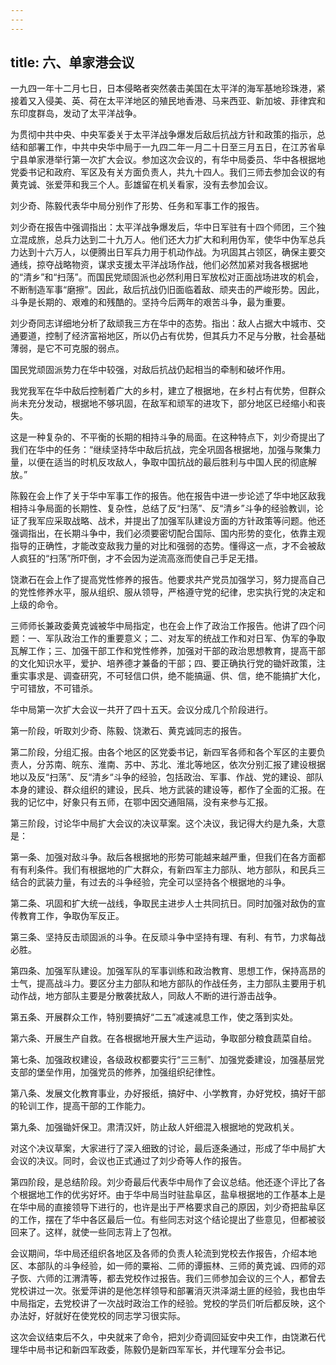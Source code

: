 ```yaml
---
---
---
```

title: 六、单家港会议
---



一九四一年十二月七日，日本侵略者突然袭击美国在太平洋的海军基地珍珠港，紧接着又入侵美、英、荷在太平洋地区的殖民地香港、马来西亚、新加坡、菲律宾和东印度群岛，发动了太平洋战争。

为贯彻中共中央、中央军委关于太平洋战争爆发后敌后抗战方针和政策的指示，总结和部署工作，中共中央华中局于一九四二年一月二十日至三月五日，在江苏省阜宁县单家港举行第一次扩大会议。参加这次会议的，有华中局委员、华中各根据地党委书记和政府、军区及有关方面负责人，共九十四人。我们三师去参加会议的有黄克诚、张爱萍和我三个人。彭雄留在机关看家，没有去参加会议。

刘少奇、陈毅代表华中局分别作了形势、任务和军事工作的报告。

刘少奇在报告中强调指出：太平洋战争爆发后，华中日军驻有十四个师团，三个独立混成旅，总兵力达到二十九万人。他们还大力扩大和利用伪军，使华中伪军总兵力达到十六万人，以便腾出日军兵力用于机动作战。为巩固其占领区，确保主要交通线，掠夺战略物资，谋求支援太平洋战场作战，他们必然加紧对我各根据地的“清乡”和“扫荡”。而国民党顽固派也必然利用日军放松对正面战场进攻的机会，不断制造军事“磨擦”。因此，敌后抗战仍旧面临着敌、顽夹击的严峻形势。因此，斗争是长期的、艰难的和残酷的。坚持今后两年的艰苦斗争，最为重要。

刘少奇同志详细地分析了敌顽我三方在华中的态势。指出：敌人占据大中城市、交通要道，控制了经济富裕地区，所以仍占有优势，但其兵力不足与分散，社会基础薄弱，是它不可克服的弱点。

国民党顽固派势力在华中较强，对敌后抗战仍起相当的牵制和破坏作用。

我党我军在华中敌后控制着广大的乡村，建立了根据地，在乡村占有优势，但群众尚未充分发动，根据地不够巩固，在敌军和顽军的进攻下，部分地区已经缩小和丧失。

这是一种复杂的、不平衡的长期的相持斗争的局面。在这种特点下，刘少奇提出了我们在华中的任务：“继续坚持华中敌后抗战，完全巩固各根据地，加强与聚集力量，以便在适当的时机反攻敌人，争取中国抗战的最后胜利与中国人民的彻底解放。”

陈毅在会上作了关于华中军事工作的报告。他在报告中进一步论述了华中地区敌我相持斗争局面的长期性、复杂性，总结了反“扫荡”、反“清乡”斗争的经验教训，论证了我军应采取战略、战术，并提出了加强军队建设方面的方针政策等问题。他还强调指出，在长期斗争中，我们必须要密切配合国际、国内形势的变化，依靠主观指导的正确性，才能改变敌我力量的对比和强弱的态势。懂得这一点，才不会被敌人疯狂的“扫荡”所吓倒，才不会因为逆流高涨而使自己手足无措。

饶漱石在会上作了提高党性修养的报告。他要求共产党员加强学习，努力提高自己的党性修养水平，服从组织、服从领导，严格遵守党的纪律，忠实执行党的决定和上级的命令。

三师师长兼政委黄克诚被华中局指定，也在会上作了政治工作报告。他讲了四个问题：一、军队政治工作的重要意义；二、对友军的统战工作和对日军、伪军的争取瓦解工作；三、加强干部工作和党性修养，加强对干部的政治思想教育，提高干部的文化知识水平，爱护、培养德才兼备的干部；四、要正确执行党的锄奸政策，注重实事求是、调查研究，不可轻信口供，绝不能搞逼、供、信，绝不能搞扩大化，宁可错放，不可错杀。

华中局第一次扩大会议一共开了四十五天。会议分成几个阶段进行。

第一阶段，听取刘少奇、陈毅、饶漱石、黄克诚同志的报告。

第二阶段，分组汇报。由各个地区的区党委书记，新四军各师和各个军区的主要负责人，分苏南、皖东、淮南、苏中、苏北、淮北等地区，依次分别汇报了建设根据地以及反“扫荡”、反“清乡“斗争的经验，包括政治、军事、作战、党的建设、部队本身的建设、群众组织的建设，民兵、地方武装的建设等，都作了全面的汇报。在我的记忆中，好象只有五师，在鄂中因交通阻隔，没有来参与汇报。

第三阶段，讨论华中局扩大会议的决议草案。这个决议，我记得大约是九条，大意是：

第一条、加强对敌斗争。敌后各根据地的形势可能越来越严重，但我们在各方面都有有利条件。我们有根据地的广大群众，有新四军主力部队、地方部队，和民兵三结合的武装力量，有过去的斗争经验，完全可以坚持各个根据地的斗争。

第二条、巩固和扩大统一战线，争取民主进步人士共同抗日。同时加强对敌伪的宣传教育工作，争取伪军反正。

第三条、坚持反击顽固派的斗争。在反顽斗争中坚持有理、有利、有节，力求每战必胜。

第四条、加强军队建设。加强军队的军事训练和政治教育、思想工作，保持高昂的士气，提高战斗力。要区分主力部队和地方部队的作战任务，主力部队主要用于机动作战，地方部队主要是分散袭扰敌人，同敌人不断的进行游击战争。

第五条、开展群众工作，特别要搞好“二五”减速减息工作，使之落到实处。

第六条、开展生产自救。在各根据地开展大生产运动，争取部分粮食蔬菜自给。

第七条、加强政权建设，各级政权都要实行“三三制”、加强党委建设，加强基层党支部的堡垒作用，加强党员的修养，加强组织纪律性。

第八条、发展文化教育事业，办好报纸，搞好中、小学教育，办好党校，搞好干部的轮训工作，提高干部的工作能力。

第九条、加强锄奸保卫。肃清汉奸，防止敌人奸细混入根据地的党政机关。

对这个决议草案，大家进行了深入细致的讨论，最后逐条通过，形成了华中局扩大会议的决议。同时，会议也正式通过了刘少奇等人作的报告。

第四阶段，是总结阶段。刘少奇最后代表华中局作了会议总结。他还逐个评比了各个根据地工作的优劣好坏。由于华中局当时驻盐阜区，盐阜根据地的工作基本上是在华中局的直接领导下进行的，也许是出于严格要求自己的原因，刘少奇把盐阜区的工作，摆在了华中各区最后一位。有些同志对这个结论提出了些意见，但都被驳回来了。这样，就使一些同志背上了包袱。

会议期间，华中局还组织各地区及各师的负责人轮流到党校去作报告，介绍本地区、本部队的斗争经验，如一师的粟裕、二师的谭振林、三师的黄克诚、四师的邓子恢、六师的江渭清等，都去党校作过报告。我们三师参加会议的三个人，都曾去党校讲过一次。张爱萍讲的是他怎样领导和部署消灭洪泽湖土匪的经验，我也由华中局指定，去党校讲了一次战时政治工作的经验。党校的学员们听后都反映，这个办法好，好就好在使党校的同志学习很实际。

这次会议结束后不久，中央就来了命令，把刘少奇调回延安中央工作，由饶漱石代理华中局书记和新四军政委，陈毅仍是新四军军长，并代理军分会书记。